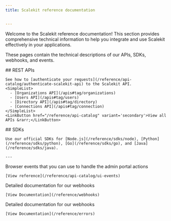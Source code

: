 ```yaml
---
title: Scalekit reference documentation


---
```


Welcome to the Scalekit reference documentation! This section provides comprehensive technical information to help you integrate and use Scalekit effectively in your applications.

These pages contain the technical descriptions of our APIs, SDKs, webhooks, and events.

<CardGrid>

  <div>
    ## REST APIs

    See how to [authenticate your requests](/reference/api-catalog/authenticate-scalekit-api) to the Scalekit API.
    <SimpleList>
      - [Organizations API](/apis#tag/organizations)
      - [Users API](/apis#tag/users)
      - [Directory API](/apis#tag/directory)
      - [Connections API](/apis#tag/connection)
    </SimpleList>
    <LinkButton href="/reference/api-catalog" variant='secondary'>View all APIs &rarr;</LinkButton>
  </div>

  <div>
    ## SDKs

    Use our official SDKs for [Node.js](/reference/sdks/node), [Python](/reference/sdks/python), [Go](/reference/sdks/go), and [Java](/reference/sdks/java).

    ---

<Card title="UI events" icon="seti:html">
    Browser events that you can use to handle the admin portal actions

    [View reference](/reference/api-catalog/ui-events)
  </Card>
</div>

<Card title="Webhooks" icon="seti:puppet">
    Detailed documentation for our webhooks

    [View Documentation](/reference/webhooks)
  </Card>

<Card title="Errors" icon="jira">
    Detailed documentation for our webhooks

    [View Documentation](/reference/errors)
  </Card>


</CardGrid>
